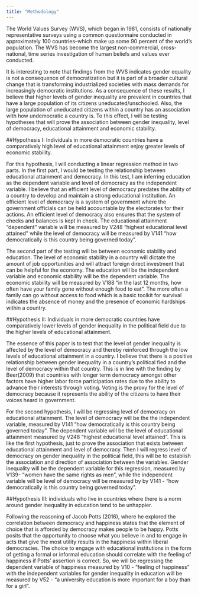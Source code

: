 ```yaml
---
title: "Methodology"
---
```


The World Values Survey (WVS), which began in 1981, consists of nationally representative surveys using a common questionnaire conducted in approximately 100 countries--which make up some 90 percent of the world’s population. The WVS has become the largest non-commercial, cross- national, time series investigation of human beliefs and values ever conducted.

 It is interesting to note that findings from the WVS indicates gender equality is not a consequence of democratization but it is part of a broader cultural change that is transforming industrialized societies with mass demands for increasingly democratic institutions. As a consequence of these results, I believe that higher levels of gender inequality are prevalent in countries that have a large population of its citizens uneducated/unschooled. Also, the large population of uneducated citizens within a country has an association with how undemocratic a country is. To this effect, I will be testing hypotheses that will prove the association between gender inequality, level of democracy, educational attainment and economic stability. 

##Hypothesis I: Individuals in more democratic countries have a comparatively high level of educational attainment enjoy greater levels of economic stability.  

For this hypothesis, I will conducting a linear regression method in two parts. In the first part, I would be testing the relationship between educational attainment and democracy. In this test, I am inferring education as the dependent variable and level of democracy as the independent variable. I believe that an efficient level of democracy predates the ability of a country to develop and maintain a strong educational institution. An efficient level of democracy is a system of government where the government officials can be held accountable by the electorates for their actions. An efficient level of democracy also ensures that the system of checks and balances is kept in check. The educational attainment “dependent” variable will be measured by V248 “highest educational level attained”  while the level of democracy will be measured by V141 “how democratically is this country being governed today”. 

The second part of the testing will be between economic stability and education. The level of economic stability in a country will dictate the amount of job opportunities and will attract foreign direct investment that can be helpful for the economy. The education will be the independent variable and economic stability will be the dependent variable. The economic stability will be measured by V188 “in the last 12 months, how often have your family gone without enough food to eat”. The more often a family can go without access to food which is a basic toolkit for survival indicates the absence of money and the presence of economic hardships within a country. 

##Hypothesis II: Individuals in more democratic countries have comparatively lower levels of gender inequality in the political field due to the higher levels of educational attainment.

The essence of this paper is to test that the level of gender inequality is affected by the level of democracy and thereby reinforced through the low levels of educational attainment in a country. I believe that there is a positive relationship between gender inequality in a country’s political fied and the level of democracy within that country. This is in line with the finding by Beer(2009) that countries with longer term democracy amongst other factors have higher labor force participation rates due to the ability to advance their interests through voting. Voting is the proxy for the level of democracy because it represents the ability of the citizens to have their voices heard in government.

For the second hypothesis, I will be regressing level of democracy on educational attainment. The level of democracy will be the the independent variable, measured by V141 “how democratically is this country being governed today”.  The dependent variable will be the level of educational attainment measured by V248 “highest educational level attained”. This is like the first hypothesis, just to prove the association that exists between educational attainment and level of democracy. Then I will regress level of democracy on gender inequality in the political field, this will be to establish the association and direction of association between the variables. Gender inequality will be the dependent variable for this regression, measured by V139- “women have the same rights as men”, while the independent variable will be level of democracy will be measured by by V141 - “how democratically is this country being governed today”. 


##Hypothesis III: individuals who live in countries where there is a norm around gender inequality in education tend to be unhappier. 

Following the reasoning of Jacob Potts (2016), where he explored the correlation between democracy and happiness states that the element of choice that is afforded by democracy makes people to be happy. Potts posits that the opportunity to choose what you believe in and to engage in acts that give the most utility results in the happiness within liberal democracies. The choice to engage with educational institutions in the form of getting a formal or informal education should correlate with the feeling of happiness if Potts’ assertion is correct. So, we will be regressing the dependent variable of happiness measured by  V10 - “feeling of happiness” with the independent variables for gender inequality in education will be measured by V52 - “a university education is more important for a boy than for a girl”.
